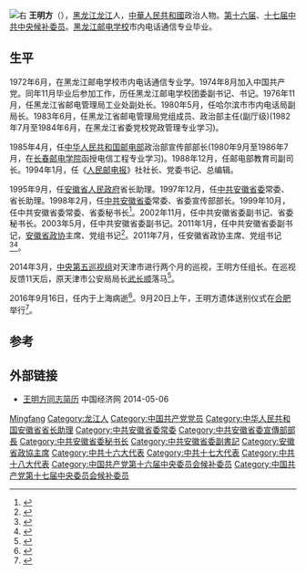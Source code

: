 [[File:Wang_Mingfang.jpg|右]]
'''王明方'''（{{bd|1952年|11月|2016年|9月16日|catIdx=Wang王}}），[[黑龙江省|黑龙江]][[龙江县|龙江]]人，[[中華人民共和國|中華人民共和國]]政治人物。[[中国共产党第十六届中央委员会候补委员列表|第十六届]]、[[中国共产党第十七届中央委员会候补委员列表|十七届中共中央候补委员]]。[[黑龙江邮电学校|黑龙江邮电学校]]市内电话通信专业毕业。

== 生平 ==
1972年6月，在黑龙江邮电学校市内电话通信专业学。1974年8月加入中国共产党。同年11月毕业后参加工作，历任黑龙江邮电学校团委副书记、书记。1976年11月，任黑龙江省邮电管理局工业处副处长。1980年5月，任哈尔滨市市内电话局副局长。1983年6月，任黑龙江省邮电管理局党组成员、政治部主任(副厅级)(1982年7月至1984年6月，在黑龙江省委党校党政管理专业学习)。

1985年4月，任[[中华人民共和国邮电部|中华人民共和国邮电部]]政治部宣传部部长(1980年9月至1986年7月，在[[长春邮电学院|长春邮电学院]]函授电信工程专业学习)。1988年12月，任邮电部教育司副司长。1994年1月，任《[[人民邮电报|人民邮电报]]》社社长、党委书记、总编辑。

1995年9月，任[[安徽省人民政府|安徽省人民政府]]省长助理。1997年12月，任[[中共安徽省委|中共安徽省委]]常委、省长助理。1998年2月，任[[中共安徽省委|中共安徽省委]]常委、省委宣传部部长。1999年10月，任中共安徽省委常委、省委秘书长<ref>{{cite news|title=省委副书记王明方在宣城法院视察调研|url=http://www.ahxccourt.gov.cn/Article/Article.Asp?ID=738|accessdate=2012-03-01|newspaper=安徽宣城法院网|deadurl=yes|archiveurl=https://web.archive.org/web/20140606213450/http://www.ahxccourt.gov.cn/Article/Article.Asp?ID=738|archivedate=2014-06-06}}</ref>。2002年11月，任中共安徽省委副书记、省委秘书长。2003年5月，任中共安徽省委副书记。2011年1月，任中共安徽省委副书记，[[安徽省政协|安徽省政协]]主席、党组书记<ref>{{cite web|title=王明方当选安徽省政协主席|url=http://news.xinhuanet.com/politics/2011-01/22/c_121012363_2.htm|publisher=新华网|accessdate=2012-03-01|archive-date=2013-02-01|archive-url=https://web.archive.org/web/20130201010021/http://news.xinhuanet.com/politics/2011-01/22/c_121012363_2.htm|dead-url=no}}</ref>。2011年7月，任安徽省政协主席、党组书记<ref>{{cite web|title=王明方等亲切看望出席省政协十届五次会议委员|url=http://www.ah.xinhuanet.com/ahzw2006/2012-02/10/content_24684410.htm|publisher=新华网|accessdate=2012-03-01|deadurl=yes|archiveurl=https://web.archive.org/web/20120508122634/http://www.ah.xinhuanet.com/ahzw2006/2012-02/10/content_24684410.htm|archivedate=2012-05-08}}</ref><ref>{{cite web|accessdate=2014-06-06|url=http://district.ce.cn/newarea/sddy/201301/28/t20130128_24068672.shtml|title=王明方当选安徽省政协主席|publisher=中国经济网|archive-date=2014-05-06|archive-url=https://web.archive.org/web/20140506202508/http://district.ce.cn/newarea/sddy/201301/28/t20130128_24068672.shtml|dead-url=no}}</ref>。

2014年3月，[[中央巡视组|中央第五巡视组]]对天津市进行两个月的巡视，王明方任组长。在巡视反馈11天后，原天津市公安局局长[[武长顺|武长顺]]落马<ref>{{cite web|accessdate=2016-09-17|url=http://news.sina.com.cn/c/nd/2016-09-17/doc-ifxvykwk5011464.shtml|title=智斗武长顺的中央巡视组长去世了|publisher=新浪|archive-date=2016-09-18|archive-url=https://web.archive.org/web/20160918141912/http://news.sina.com.cn/c/nd/2016-09-17/doc-ifxvykwk5011464.shtml|dead-url=no}}</ref>。

2016年9月16日，任内于上海病逝<ref>{{cite web|accessdate=2016-09-16|url=http://news.sina.com.cn/c/nd/2016-09-16/doc-ifxvyqwa3301948.shtml|title=安徽省政协主席王明方在上海病逝(图/简历)|publisher=新浪|archive-date=2016-09-17|archive-url=https://web.archive.org/web/20160917142608/http://news.sina.com.cn/c/nd/2016-09-16/doc-ifxvyqwa3301948.shtml|dead-url=no}}</ref>。9月20日上午，王明方遗体送别仪式在[[合肥|合肥]]举行<ref>{{Cite web |url=http://item.btime.com/news/312roadgm4g9ikq97u5r23se0me |title=8位正国级送别这位"反腐干将" |access-date=2016-09-22 |archive-url=https://web.archive.org/web/20160923040002/http://item.btime.com/news/312roadgm4g9ikq97u5r23se0me |archive-date=2016-09-23 |dead-url=yes }}</ref>。

== 参考 ==
{{reflist}}

== 外部链接 ==
* [http://district.ce.cn/newarea/sddy/201301/28/t20130128_24068672.shtml 王明方同志简历 ] {{Wayback|url=http://district.ce.cn/newarea/sddy/201301/28/t20130128_24068672.shtml |date=20140506202508 }} 中国经济网 2014-05-06

{{中华人民共和国安徽省正职领导人}}

{{Authority control}}
{{DEFAULTSORT:Wang Mingfang}}
[[Category:王姓|Mingfang]]
[[Category:龙江人|Category:龙江人]]
[[Category:中国共产党党员|Category:中国共产党党员]]
[[Category:中华人民共和国安徽省省长助理|Category:中华人民共和国安徽省省长助理]]
[[Category:中共安徽省委常委|Category:中共安徽省委常委]]
[[Category:中共安徽省委宣傳部部長|Category:中共安徽省委宣傳部部長]]
[[Category:中共安徽省委秘书长|Category:中共安徽省委秘书长]]
[[Category:中共安徽省委副書記|Category:中共安徽省委副書記]]
[[Category:安徽省政協主席|Category:安徽省政協主席]]
[[Category:中共十六大代表|Category:中共十六大代表]]
[[Category:中共十七大代表|Category:中共十七大代表]]
[[Category:中共十八大代表|Category:中共十八大代表]]
[[Category:中国共产党第十六届中央委员会候补委员|Category:中国共产党第十六届中央委员会候补委员]]
[[Category:中国共产党第十七届中央委员会候补委员|Category:中国共产党第十七届中央委员会候补委员]]